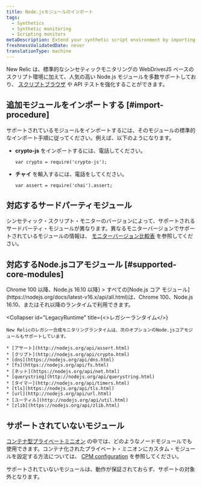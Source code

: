 ```yaml
---
title: Node.jsモジュールのインポート
tags:
  - Synthetics
  - Synthetic monitoring
  - Scripting monitors
metaDescription: Extend your synthetic script environment by importing popular Node.js modules.
freshnessValidatedDate: never
translationType: machine
---
```


New Relic は、標準的なシンセティックモニタリングの WebDriverJS ベースのスクリプト環境に加えて、人気の高い Node.js モジュールを多数サポートしており、 [スクリプトブラウザ](/docs/synthetics/new-relic-synthetics/scripting-monitors/writing-scripted-browsers) や API テストを強化することができます。

## 追加モジュールをインポートする [#import-procedure]

サポートされているモジュールをインポートするには、そのモジュールの標準的なインポート手順に従ってください。例えば、以下のようになります。

* **crypto-js** をインポートするには、電話してください。

  ```
  var crypto = require('crypto-js');
  ```

* **チャイ** を輸入するには、電話をしてください。

  ```
  var assert = require('chai').assert;
  ```

## 対応するサードパーティモジュール

シンセティック・スクリプト・モニターのバージョンによって、サポートされるサードパーティ・モジュールが異なります。異なるモニターバージョンでサポートされているモジュールの情報は、 [モニターバージョン比較表](/docs/synthetics/new-relic-synthetics/scripting-monitors/scripted-monitor-runtime-environment) を参照してください。

## 対応するNode.jsコアモジュール [#supported-core-modules]

<CollapserGroup>
  <Collapser
    id="NewRuntime"
    title={<>Chrome 100 以降、Node.js 16.10 以降</>}
  >
    すべての[Node.js コア モジュール](https://nodejs.org/docs/latest-v16.x/api/all.html)は、Chrome 100、Node.js 16.10、またはそれ以降のランタイムで利用できます。
  </Collapser>

  <Collapser
    id="LegacyRuntime"
    title={<>レガシーランタイム</>}
  >
    New Relicのレガシー合成モニタリングランタイムは、次のオプションのNode.jsコアモジュールもサポートしています。

    * [アサート](http://nodejs.org/api/assert.html)
    * [クリプト](http://nodejs.org/api/crypto.html)
    * [dns](https://nodejs.org/api/dns.html)
    * [fs](https://nodejs.org/api/fs.html)
    * [ネット](https://nodejs.org/api/net.html)
    * [querystring](http://nodejs.org/api/querystring.html)
    * [タイマー](http://nodejs.org/api/timers.html)
    * [tls](https://nodejs.org/api/tls.html)
    * [url](http://nodejs.org/api/url.html)
    * [ユーティル](http://nodejs.org/api/util.html)
    * [zlib](https://nodejs.org/api/zlib.html)
  </Collapser>
</CollapserGroup>

## サポートされていないモジュール

[コンテナ型プライベートミニオン](/docs/synthetics/new-relic-synthetics/private-locations/install-containerized-private-minions-cpms) の中では、どのようなノードモジュールでも使用できます。コンテナ化されたプライベート・ミニオンにカスタム・モジュールを設定する方法については、 [CPM configuration](/docs/synthetics/new-relic-synthetics/private-locations/containerized-private-minion-cpm-configuration#custom-modules) を参照してください。

サポートされていないモジュールは、動作が保証されておらず、サポートの対象外となります。